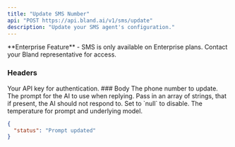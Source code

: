 ```yaml
---
title: "Update SMS Number"
api: "POST https://api.bland.ai/v1/sms/update"
description: "Update your SMS agent's configuration."
---
```


<Info>
  **Enterprise Feature** - SMS is only available on Enterprise plans. Contact your Bland representative for access.
</Info>

### Headers

<ParamField header="authorization" type="string" required>
  Your API key for authentication.
</ParamField>
### Body


<ParamField body="phone_number" type="string">
The phone number to update.
</ParamField>

<ParamField body="prompt" type="string">
The prompt for the AI to use when replying. 
</ParamField>

<ParamField body="ignore_keywords" type="array">
Pass in an array of strings, that if present, the AI should not respond to. Set to `null` to disable.
</ParamField>

<ParamField body="temperature" type="number">
The temperature for prompt and underlying model.
</ParamField>

<ResponseExample>

```json Response
{
  "status": "Prompt updated"
}
```

</ResponseExample>









